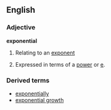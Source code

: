 ==English==
===Adjective===
'''exponential'''
#Relating to an [[exponent]]
#{{mathematics}} Expressed in terms of a [[power]] or [[e]].
===Derived terms===
*[[exponentially]]
*[[exponential growth]]